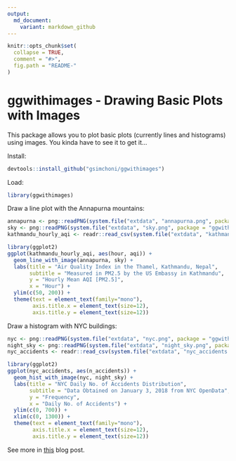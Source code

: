 ```yaml
---
output:
  md_document:
    variant: markdown_github
---
```


<!-- README.md is generated from README.Rmd. Please edit that file -->

```r
knitr::opts_chunk$set(
  collapse = TRUE,
  comment = "#>",
  fig.path = "README-"
)
```

# ggwithimages - Drawing Basic Plots with Images

This package allows you to plot basic plots (currently lines and histograms) using images.
You kinda have to see it to get it...

Install:

```r
devtools::install_github("gsimchoni/ggwithimages")
```

Load:

```r
library(ggwithimages)
```

Draw a line plot with the Annapurna mountains:

```r
annapurna <- png::readPNG(system.file("extdata", "annapurna.png", package = "ggwithimages"))
sky <- png::readPNG(system.file("extdata", "sky.png", package = "ggwithimages"))
kathmandu_hourly_aqi <- readr::read_csv(system.file("extdata", "kathmandu_hourly_aqi.csv", package = "ggwithimages"))

library(ggplot2)
ggplot(kathmandu_hourly_aqi, aes(hour, aqi)) +
  geom_line_with_image(annapurna, sky) +
  labs(title = "Air Quality Index in the Thamel, Kathmandu, Nepal",
       subtitle = "Measured in PM2.5 by the US Embassy in Kathmandu",
       y = "Hourly Mean AQI [PM2.5]",
       x = "Hour") +
  ylim(c(50, 200)) +
  theme(text = element_text(family="mono"),
        axis.title.x = element_text(size=12),
        axis.title.y = element_text(size=12))
```

Draw a histogram with NYC buildings:

```r
nyc <- png::readPNG(system.file("extdata", "nyc.png", package = "ggwithimages"))
night_sky <- png::readPNG(system.file("extdata", "night_sky.png", package = "ggwithimages"))
nyc_accidents <- readr::read_csv(system.file("extdata", "nyc_accidents.csv", package = "ggwithimages"))

library(ggplot2)
ggplot(nyc_accidents, aes(n_accidents)) +
  geom_hist_with_image(nyc, night_sky) +
  labs(title = "NYC Daily No. of Accidents Distribution",
       subtitle = "Data Obtained on January 3, 2018 from NYC OpenData",
       y = "Frequency",
       x = "Daily No. of Accidents") +
  ylim(c(0, 700)) +
  xlim(c(0, 1300)) +
  theme(text = element_text(family="mono"),
        axis.title.x = element_text(size=12),
        axis.title.y = element_text(size=12))
```

See more in [this](TODO) blog post.
